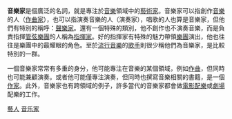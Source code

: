 {{unreferenced|time=2014-10-08T04:17:02+00:00}}
'''音樂家'''是個廣泛的名詞，就是專注於[[音樂|音樂]]領域中的[[藝術家|藝術家]]。音樂家可以指創作[[音樂|音樂]]的人（[[作曲家|作曲家]]），也可以指演奏音樂的人（演奏家），唱歌的人也算是音樂家，但他們有特別的稱呼：[[聲樂家|聲樂家]]。還有一個特殊的類別，他不創作也不演奏音樂，而是負責指揮[[管弦樂團|管弦樂團]]的人稱為[[指揮家|指揮家]]。好的指揮家有特殊的魅力帶領[[樂團|樂團]]演出，他也往往是樂團中的最耀眼的角色。至於[[流行音樂|流行音樂]]的[[歌手|歌手]]則很少稱他們為音樂家，是比較特別的一群。

一個音樂家常常有多重的身分，他可能專注在音樂的某個領域，例如[[作曲|作曲]]，但同時也可能兼顧演奏。或者他可能僅專注演奏，但同時也撰寫音樂相關的書籍，是一個[[作家|作家]]。此外，音樂家也有跨領域的例子，許多當代的音樂家都會做[[電影配樂|電影配樂]]或[[劇場|劇場]]配樂的工作。


{{职业小作品}}
{{Authority control}}

[[Category:藝人|]]
[[Category:音乐家|]]